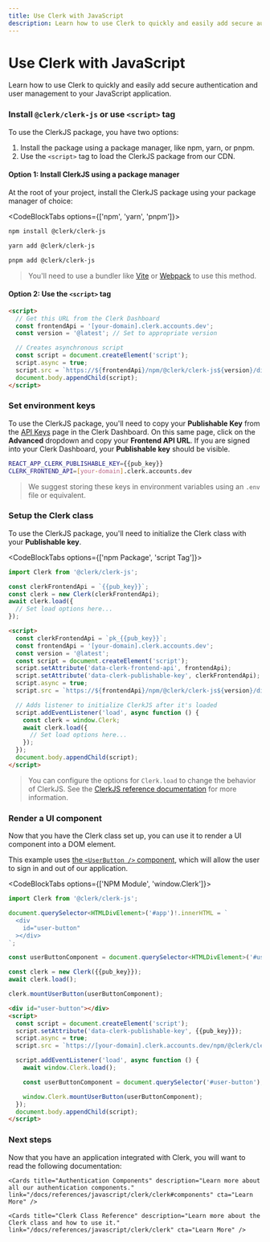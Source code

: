 ```yaml
---
title: Use Clerk with JavaScript
description: Learn how to use Clerk to quickly and easily add secure authentication and user management to your JavaScript application.
---
```



# Use Clerk with JavaScript

Learn how to use Clerk to quickly and easily add secure authentication and user management to your JavaScript application.

<Steps>

### Install `@clerk/clerk-js` or use `<script>` tag

To use the ClerkJS package, you have two options:

1. Install the package using a package manager, like npm, yarn, or pnpm.
2. Use the `<script>` tag to load the ClerkJS package from our CDN.

#### Option 1: Install ClerkJS using a package manager

At the root of your project, install the ClerkJS package using your package manager of choice:

<CodeBlockTabs options={['npm', 'yarn', 'pnpm']}>
  ```bash filename="terminal"
  npm install @clerk/clerk-js
  ```

  ```bash filename="terminal"
  yarn add @clerk/clerk-js
  ```

  ```bash filename="terminal"
  pnpm add @clerk/clerk-js
  ```
</CodeBlockTabs>

> You'll need to use a bundler like [Vite](https://vitejs.dev/) or [Webpack](https://webpack.js.org/) to use this method.

#### Option 2: Use the `<script>` tag

```html
<script>
  // Get this URL from the Clerk Dashboard
  const frontendApi = '[your-domain].clerk.accounts.dev';
  const version = '@latest'; // Set to appropriate version

  // Creates asynchronous script
  const script = document.createElement('script');
  script.async = true;
  script.src = `https://${frontendApi}/npm/@clerk/clerk-js${version}/dist/clerk.browser.js`;
  document.body.appendChild(script);
</script>
```

### Set environment keys

To use the ClerkJS package, you'll need to copy your **Publishable Key** from the [API Keys](https://dashboard.clerk.com/last-active?path=api-keys) page in the Clerk Dashboard. On this same page, click on the **Advanced** dropdown and copy your **Frontend API URL**. If you are signed into your Clerk Dashboard, your **Publishable key** should be visible.

<InjectKeys>

```sh filename=".env.local"
REACT_APP_CLERK_PUBLISHABLE_KEY={{pub_key}}
CLERK_FRONTEND_API=[your-domain].clerk.accounts.dev
```

</InjectKeys>

> We suggest storing these keys in environment variables using an `.env` file or equivalent.

### Setup the Clerk class

To use the ClerkJS package, you'll need to initialize the Clerk class with your **Publishable key**.

<CodeBlockTabs options={['npm Package', 'script Tag']}>
```js filename="index.js"
import Clerk from '@clerk/clerk-js';

const clerkFrontendApi = `{{pub_key}}`;
const clerk = new Clerk(clerkFrontendApi);
await clerk.load({
  // Set load options here...
});
```

```html filename="index.html"
<script>
  const clerkFrontendApi = `pk_{{pub_key}}`;
  const frontendApi = '[your-domain].clerk.accounts.dev';
  const version = '@latest';
  const script = document.createElement('script');
  script.setAttribute('data-clerk-frontend-api', frontendApi);
  script.setAttribute('data-clerk-publishable-key', clerkFrontendApi);
  script.async = true;
  script.src = `https://${frontendApi}/npm/@clerk/clerk-js${version}/dist/clerk.browser.js`;

  // Adds listener to initialize ClerkJS after it's loaded
  script.addEventListener('load', async function () {
    const clerk = window.Clerk;
    await clerk.load({
      // Set load options here...
    });
  });
  document.body.appendChild(script);
</script>
```
</CodeBlockTabs>

> You can configure the options for `Clerk.load` to change the behavior of ClerkJS. See the [ClerkJS reference documentation](/docs/references/javascript/clerk/clerk#load) for more information.

### Render a UI component

Now that you have the Clerk class set up, you can use it to render a UI component into a DOM element.

This example uses [the `<UserButton />` component](/docs/references/javascript/clerk/user-button), which will allow the user to sign in and out of our application.

<Images width={496} height={564} src="/docs/images/ui-components/component-user_button.svg" alt="User Button Example" />

<InjectKeys>

<CodeBlockTabs options={['NPM Module', 'window.Clerk']}>
  ```typescript {14}
  import Clerk from '@clerk/clerk-js';

  document.querySelector<HTMLDivElement>('#app')!.innerHTML = `
    <div
      id="user-button"
    ></div>
  `;

  const userButtonComponent = document.querySelector<HTMLDivElement>('#user-button')!;

  const clerk = new Clerk({{pub_key}});
  await clerk.load();

  clerk.mountUserButton(userButtonComponent);
  ```

  ```html {13}
  <div id="user-button"></div>
  <script>
    const script = document.createElement('script');
    script.setAttribute('data-clerk-publishable-key', {{pub_key}});
    script.async = true;
    script.src = `https://[your-domain].clerk.accounts.dev/npm/@clerk/clerk-js@latest/dist/clerk.browser.js`;

    script.addEventListener('load', async function () {
      await window.Clerk.load();

      const userButtonComponent = document.querySelector('#user-button');

      window.Clerk.mountUserButton(userButtonComponent);
    });
    document.body.appendChild(script);
  </script>
  ```
</CodeBlockTabs>

</InjectKeys>

</Steps>


### Next steps

Now that you have an application integrated with Clerk, you will want to read the following documentation:

<div className="container mx-auto my-4">
  <div className="grid grid-cols-1 gap-6 md:grid-cols-2">
    <Cards title="Customization & Localization" description="Learn how to customize and localize the Clerk components." link="/docs/components/customization/overview" cta="Learn More" />

    <Cards title="Authentication Components" description="Learn more about all our authentication components." link="/docs/references/javascript/clerk/clerk#components" cta="Learn More" />

    <Cards title="Clerk Class Reference" description="Learn more about the Clerk class and how to use it." link="/docs/references/javascript/clerk/clerk" cta="Learn More" />
  </div>
</div>
